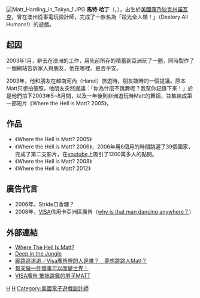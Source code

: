 [[File:Matt_Harding_in_Tokyo_1.JPG|thumb]]
'''馬特·哈丁'''（{{lang-en|Matt Harding}}，{{bd|1976年|9月27日|||M馬特}}），出生於[[美國|美國]][[康乃狄克州|康乃狄克州]][[諾瓦克|諾瓦克]]，曾在澳州從事電玩設計師，完成了一款名為「殺光全人類！」（Destory All Humans!）的遊戲。

==起因==
2003年1月，辭去在澳洲的工作，用先前所存的積蓄到亞洲玩了一圈，同時製作了一個網站告訴家人與朋友，他在哪裡、是否平安。

2003年，他和朋友在越南河內（Hanoi）旅遊時，朋友臨時的一個提議。原本Matt只想拍張照，他朋友突然提議：「你為什麼不跳舞呢？我幫你記錄下來！」於是他們拍下2003年5~8月間，以及一年後到非洲遊玩時Matt的舞蹈，並集結成第一部短片《Where the Hell is Matt?  2005》。

==作品==
*《Where the Hell is Matt? 2005》
*《Where the Hell is Matt? 2006》，2006年用6個月的時間跳遍了39個國家，完成了第二支影片，在[[youtube|youtube]]上吸引了1200萬多人的點閱。
*《Where the Hell is Matt? 2008》
*《Where the Hell is Matt? 2012》

==廣告代言==
* 2006年，Stride口香糖？
* 2008年，[[VISA|VISA]]信用卡亞洲區廣告（[http://tw.youtube.com/watch?v=_QvXMtg-fR4 why is that man dancing anywhere？]）

==外部連結==
* [http://www.wherethehellismatt.com Where The Hell Is Matt?]
* [https://archive.is/20130628084459/http://www.deepforest.co/news_where-is-matt.htm Deep in the Jungle]
* [http://www.nownews.com/2008/12/23/91-2384792.htm 網路追追追／Visa廣告裡的人是誰？　夢想跳跳人Matt？]
* [http://blogs.myoops.org/lucifer.php/2008/08/03/astupidthing#more361 每天做一件傻事可以改變世界！]
* [https://web.archive.org/web/20081219144908/http://mag.udn.com/mag/news/storypage.jsp?f_ART_ID=163061 VISA廣告 笨拙跳舞的男子MATT]

{{Authority control}}
[[Category:康乃狄克州人|H]]
[[Category:惡搞文化|H]]
[[Category:美國電子遊戲設計師|Category:美國電子遊戲設計師]]